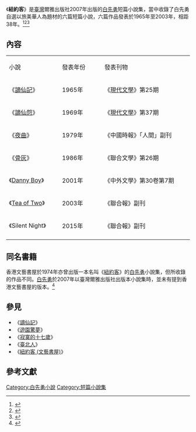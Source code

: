 {{Otheruses|紐約客 (消歧義)|subject=臺灣爾雅出版社2007年出版的白先勇短篇小說集|other=此名稱的其他意義}}

{{infobox book
|name = 紐約客
|author = [[白先勇|白先勇]]
|country = 臺灣
|language = 繁體中文
|series = 文學小說叢書
|genre = [[文學|文學]]
|publisher = 爾雅出版社
|release_date = 2007年
|media_type = 短篇小說選集
|isbn = 9789576394485
}}

《'''紐約客'''》是[[臺灣|臺灣]]爾雅出版社2007年出版的[[白先勇|白先勇]]短篇小說集，當中收錄了白先勇自選以旅美華人為題材的六篇短篇小說，六篇作品發表於1965年至2003年，相距38年。<ref>{{cite web |title=紐約客|author=白先勇 |publisher=爾雅出版社 |date=2007 |ISBN=9789576394485 }}</ref><ref>{{cite web |title=白先勇《紐約客》系列小說研究：1964~2003》|author=陳今屏 |publisher=南華大學碩士論文 |url=https://hdl.handle.net/11296/5cs4px }}</ref><ref>{{cite web |title=讀白先勇–從《台北人》到《紐約客》|author=趙俊邁 |publisher=北美華人作家協會 |url=http://chinesewritersna.com/review/?page_id=1904 }}</ref>

== 內容 ==
{|class="wikitable" width="52%"
|- style="background:cornflowerblue; color:white" align=center
|style="width:15%"|小說
|style="width:12%"|發表年份
|style="width:25%"|發表刊物
|-
|《[[謫仙記|謫仙記]]》|| 1965年 || 《[[現代文學_(雜誌)|現代文學]]》第25期 
|-
|《[[謫仙怨|謫仙怨]]》|| 1969年 || 《[[現代文學_(雜誌)|現代文學]]》第37期 
|-
|《[[夜曲_(小說)|夜曲]]》|| 1979年 || 《中國時報》「人間」副刊 
|-
|《[[骨灰_(小說)|骨灰]]》|| 1986年 || 《聯合文學》第26期  
|-
|《[[Danny_Boy_(小說)|Danny Boy]]》|| 2001年 ||  《中外文學》第30卷第7期
|-
|《[[Tea_of_Two_(小說)|Tea of Two]]》|| 2003年 ||  《聯合報》副刊
|-
|《Silent Night》{{NoteTag|2017年再版中收錄。}}
|2015年
|《聯合報》副刊
|-
|}
{{NoteFoot}}

== 同名書籍 ==
香港文藝書屋於1974年亦曾出版一本名叫《[[紐約客_(文藝書屋)|紐約客]]》的[[白先勇|白先勇]]小說集，但所收錄的作品不同。[[白先勇|白先勇]]於2007年以臺灣爾雅出版社出版本小說集時，並未有提到香港文藝書屋的版本。<ref name=markushopakhei>{{cite web |title=白先勇的《紐約客》 |date=2015-04-21 |author=馬吉  |work=驛居室散記 |url=http://markushopakhei.blogspot.com/2015/04/blog-post_21.html }}</ref>

== 參見 ==
*《[[謫仙記_(小說集)|謫仙記]]》
*《[[遊園驚夢_(小說集)|遊園驚夢]]》
*《[[寂寞的十七歲_(小說集)|寂寞的十七歲]]》
*《[[臺北人|臺北人]]》
*《[[紐約客_(文藝書屋)|紐約客 (文藝書屋)]]》

==參考文獻==
{{reflist}}

[[Category:白先勇小說|Category:白先勇小說]]
[[Category:短篇小說集|Category:短篇小說集]]
{{novel-stub}}